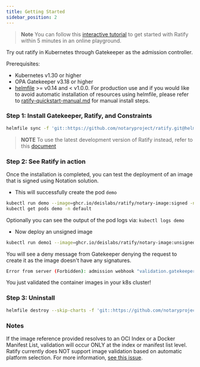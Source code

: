 ```yaml
---
title: Getting Started 
sidebar_position: 2
---
```


> **Note** You can follow this [interactive tutorial](https://killercoda.com/notaryproject/scenario/notation/ratify) to get started with Ratify within 5 minutes in an online playground.

Try out ratify in Kubernetes through Gatekeeper as the admission controller.

Prerequisites:
- Kubernetes v1.30 or higher
- OPA Gatekeeper v3.18 or higher
- [helmfile](https://helmfile.readthedocs.io/en/latest/#installation) >= v0.14 and < v1.0.0. For production use and if you would like to avoid automatic installation of resources using helmfile, please refer to [ratify-quickstart-manual.md](quickstarts/quickstart-manual.md) for manual install steps.

### Step 1: Install Gatekeeper, Ratify, and Constraints

```bash
helmfile sync -f 'git::https://github.com/notaryproject/ratify.git@helmfile.yaml?ref=v1.4.0' 
```

> **NOTE** To use the latest development version of Ratify instead, refer to this [document](https://github.com/notaryproject/ratify/blob/main/CONTRIBUTING.md#deploy-using-dev-helmfile)

### Step 2: See Ratify in action

Once the installation is completed, you can test the deployment of an image that is signed using Notation solution.

- This will successfully create the pod `demo`

```bash
kubectl run demo --image=ghcr.io/deislabs/ratify/notary-image:signed -n default
kubectl get pods demo -n default
```

Optionally you can see the output of the pod logs via: `kubectl logs demo`

- Now deploy an unsigned image

```bash
kubectl run demo1 --image=ghcr.io/deislabs/ratify/notary-image:unsigned -n default
```

You will see a deny message from Gatekeeper denying the request to create it as the image doesn't have any signatures.

```bash
Error from server (Forbidden): admission webhook "validation.gatekeeper.sh" denied the request: [ratify-constraint] Subject failed verification: wabbitnetworks.azurecr.io/test/net-monitor:unsigned
```

You just validated the container images in your k8s cluster!

### Step 3: Uninstall
```bash
helmfile destroy --skip-charts -f 'git::https://github.com/notaryproject/ratify.git@helmfile.yaml?ref=v1.4.0' 
```

### Notes

If the image reference provided resolves to an OCI Index or a Docker Manifest List, validation will occur ONLY at the index or manifest list level. Ratify currently does NOT support image validation based on automatic platform selection. For more information, [see this issue](https://github.com/ratify-project/ratify/issues/101).

